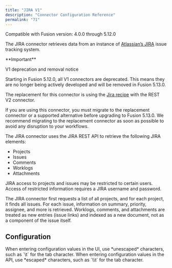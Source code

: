```yaml
---
title: "JIRA V1"
description: "Connector Configuration Reference"
permalink: "71"
---
```


Compatible with Fusion version: 4.0.0 through 5.12.0

The JIRA connector retrieves data from an instance of [Atlassian’s JIRA](https://www.atlassian.com/software/jira) issue tracking system.

<Tip>
**Important**

V1 deprecation and removal notice

Starting in Fusion 5.12.0, all V1 connectors are deprecated. This means they are no longer being actively developed and will be removed in Fusion 5.13.0.

The replacement for this connector is using the [Jira recipe](/fusion-connectors/lihmnw/jira) with the REST V2 connector.

If you are using this connector, you must migrate to the replacement connector or a supported alternative before upgrading to Fusion 5.13.0. We recommend migrating to the replacement connector as soon as possible to avoid any disruption to your workflows.

</Tip>



The JIRA connector uses the JIRA REST API to retrieve the following JIRA elements:

* Projects
* Issues
* Comments
* Worklogs
* Attachments

JIRA access to projects and issues may be restricted to certain users. Access of restricted information requires a JIRA username and password.

The JIRA connector first requests a list of all projects, and for each project, it finds all issues. For each issue, information on summary, priority, assignee, and more is retrieved. Worklogs, comments, and attachments are treated as new entries (issue links) and indexed as a new document, not as a component of the issue itself.

## Configuration

<Tip>
When entering configuration values in the UI, use *unescaped* characters, such as `\t` for the tab character. When entering configuration values in the API, use *escaped* characters, such as `\\t` for the tab character.
</Tip>




<SchemaParamFields schema={schema}/>

